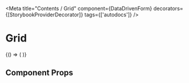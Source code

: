 
<Meta
  title="Contents / Grid"
  component={DataDrivenForm}
  decorators={[StorybookProviderDecorator]}
  tags={['autodocs']}
/>

# Grid

<Canvas>
  <Story name="Grid">
    {() => (
      <DataDrivenForm
        schema={getFieldWrapper({
          title: 'Grid',
          sectionContent: [
            {
              component: 'section',
              name: 'storybook.Grid',
              css: {
                mt: '3rem',
              },
              fields: [
                {
                  component: 'grid',
                  name: 'Grid',
                  fields: [
                    {
                      component: 'box',
                      name: 'Box1',
                      css: { w: "100%", h: "100px", bg: "red"}
                    },
                    {
                      component: 'box',
                      name: 'Box2',
                      css: { w: "100%", h: "100px", bg: "red"}
                    },
                    {
                      component: 'box',
                      name: 'Box3',
                      css: { w: "100%", h: "100px", bg: "blue", gridColumn: { sm: "1 / -1" },}
                    },
                  ]
                },
              ],
            },
          ],
        })}
      />
    )}
  </Story>
</Canvas>

## Component Props

<ArgsTable of={Grid} />
